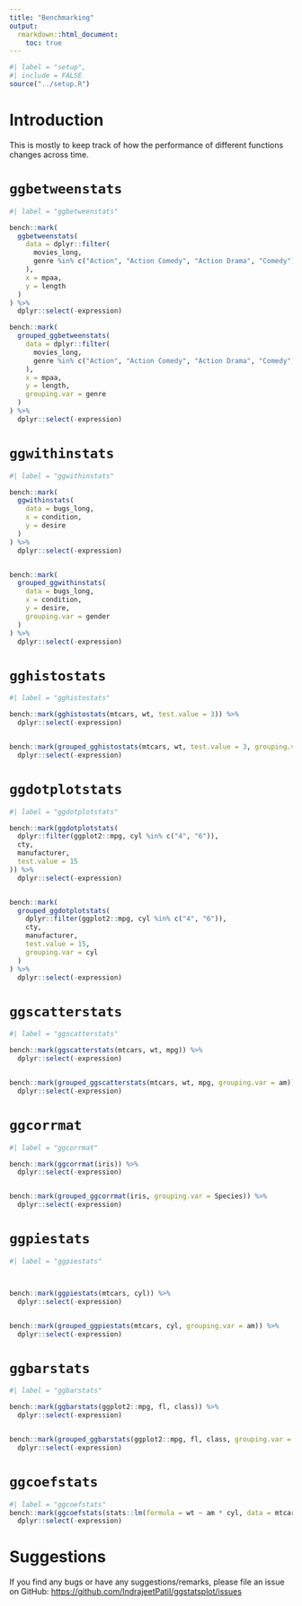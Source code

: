 ```yaml
---
title: "Benchmarking"
output:
  rmarkdown::html_document:
    toc: true
---
```


```r
#| label = "setup",
#| include = FALSE
source("../setup.R")
```

# Introduction

This is mostly to keep track of how the performance of different functions
changes across time.

# `ggbetweenstats`

```r
#| label = "ggbetweenstats"

bench::mark(
  ggbetweenstats(
    data = dplyr::filter(
      movies_long,
      genre %in% c("Action", "Action Comedy", "Action Drama", "Comedy")
    ),
    x = mpaa,
    y = length
  )
) %>%
  dplyr::select(-expression)

bench::mark(
  grouped_ggbetweenstats(
    data = dplyr::filter(
      movies_long,
      genre %in% c("Action", "Action Comedy", "Action Drama", "Comedy")
    ),
    x = mpaa,
    y = length,
    grouping.var = genre
  )
) %>%
  dplyr::select(-expression)
```

# `ggwithinstats`

```r
#| label = "ggwithinstats"

bench::mark(
  ggwithinstats(
    data = bugs_long,
    x = condition,
    y = desire
  )
) %>%
  dplyr::select(-expression)


bench::mark(
  grouped_ggwithinstats(
    data = bugs_long,
    x = condition,
    y = desire,
    grouping.var = gender
  )
) %>%
  dplyr::select(-expression)
```

# `gghistostats`

```r
#| label = "gghistostats"

bench::mark(gghistostats(mtcars, wt, test.value = 3)) %>%
  dplyr::select(-expression)


bench::mark(grouped_gghistostats(mtcars, wt, test.value = 3, grouping.var = am)) %>%
  dplyr::select(-expression)
```

# `ggdotplotstats`

```r
#| label = "ggdotplotstats"

bench::mark(ggdotplotstats(
  dplyr::filter(ggplot2::mpg, cyl %in% c("4", "6")),
  cty,
  manufacturer,
  test.value = 15
)) %>%
  dplyr::select(-expression)


bench::mark(
  grouped_ggdotplotstats(
    dplyr::filter(ggplot2::mpg, cyl %in% c("4", "6")),
    cty,
    manufacturer,
    test.value = 15,
    grouping.var = cyl
  )
) %>%
  dplyr::select(-expression)
```

# `ggscatterstats`

```r
#| label = "ggscatterstats"

bench::mark(ggscatterstats(mtcars, wt, mpg)) %>%
  dplyr::select(-expression)


bench::mark(grouped_ggscatterstats(mtcars, wt, mpg, grouping.var = am)) %>%
  dplyr::select(-expression)
```

# `ggcorrmat`

```r
#| label = "ggcorrmat"

bench::mark(ggcorrmat(iris)) %>%
  dplyr::select(-expression)


bench::mark(grouped_ggcorrmat(iris, grouping.var = Species)) %>%
  dplyr::select(-expression)
```

# `ggpiestats`

```r
#| label = "ggpiestats"



bench::mark(ggpiestats(mtcars, cyl)) %>%
  dplyr::select(-expression)


bench::mark(grouped_ggpiestats(mtcars, cyl, grouping.var = am)) %>%
  dplyr::select(-expression)
```

# `ggbarstats`

```r
#| label = "ggbarstats"

bench::mark(ggbarstats(ggplot2::mpg, fl, class)) %>%
  dplyr::select(-expression)


bench::mark(grouped_ggbarstats(ggplot2::mpg, fl, class, grouping.var = drv)) %>%
  dplyr::select(-expression)
```

# `ggcoefstats`

```r
#| label = "ggcoefstats"
bench::mark(ggcoefstats(stats::lm(formula = wt ~ am * cyl, data = mtcars))) %>%
  dplyr::select(-expression)
```

# Suggestions

If you find any bugs or have any suggestions/remarks, please file an issue on
GitHub: <https://github.com/IndrajeetPatil/ggstatsplot/issues>
